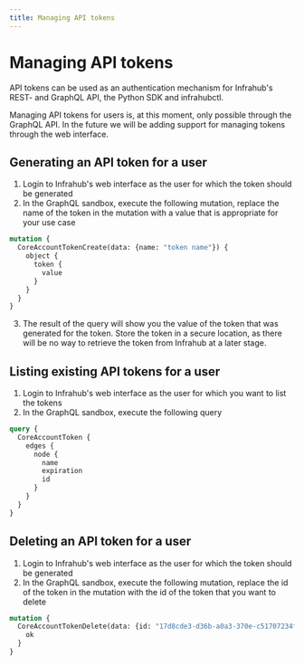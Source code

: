 ```yaml
---
title: Managing API tokens
---
```


# Managing API tokens

API tokens can be used as an authentication mechanism for Infrahub's REST- and GraphQL API, the Python SDK and infrahubctl.

Managing API tokens for users is, at this moment, only possible through the GraphQL API. In the future we will be adding support for managing tokens through the web interface.

## Generating an API token for a user

1. Login to Infrahub's web interface as the user for which the token should be generated
2. In the GraphQL sandbox, execute the following mutation, replace the name of the token in the mutation with a value that is appropriate for your use case

```graphql
mutation {
  CoreAccountTokenCreate(data: {name: "token name"}) {
    object {
      token {
        value
      }
    }
  }
}
```

3. The result of the query will show you the value of the token that was generated for the token. Store the token in a secure location, as there will be no way to retrieve the token from Infrahub at a later stage.

## Listing existing API tokens for a user

1. Login to Infrahub's web interface as the user for which you want to list the tokens
2. In the GraphQL sandbox, execute the following query

```graphql
query {
  CoreAccountToken {
    edges {
      node {
        name
        expiration
        id
      }
    }
  }
}
```

## Deleting an API token for a user

1. Login to Infrahub's web interface as the user for which the token should be generated
2. In the GraphQL sandbox, execute the following mutation, replace the id of the token in the mutation with the id of the token that you want to delete

```graphql
mutation {
  CoreAccountTokenDelete(data: {id: "17d8cde3-d36b-a0a3-370e-c51707234f19"}) {
    ok
  }
}
```
